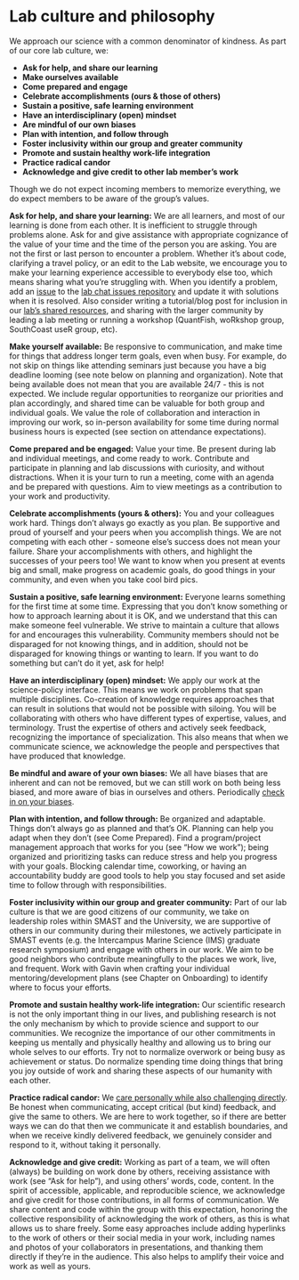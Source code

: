 # Lab culture and philosophy {#culture}

We approach our science with a common denominator of kindness. As part of our core lab culture, we:  

* __Ask for help, and share our learning__
* __Make ourselves available__
* __Come prepared and engage__ 
* __Celebrate accomplishments (ours & those of others)__
* __Sustain a positive, safe learning environment__
* __Have an interdisciplinary (open) mindset__ 
* __Are mindful of our own biases__
* __Plan with intention, and follow through__
* __Foster inclusivity within our group and greater community__
* __Promote and sustain healthy work-life integration__
* __Practice radical candor__
* __Acknowledge and give credit to other lab member’s work__ 

Though we do not expect incoming members to memorize everything, we do expect members to be aware of the group’s values.  

**Ask for help, and share your learning:** We are all learners, and most of our learning is done from each other. It is inefficient to struggle through problems alone. Ask for and give assistance with appropriate cognizance of the value of your time and the time of the person you are asking. You are not the first or last person to encounter a problem. Whether it’s about code, clarifying a travel policy, or an edit to the Lab website, we encourage you to make your learning experience accessible to everybody else too, which means sharing what you’re struggling with. When you identify a problem, add an [issue](https://docs.github.com/en/issues/tracking-your-work-with-issues/using-issues/creating-an-issue) to the [lab chat issues repository](https://github.com/thefaylab/lab-chat) and update it with solutions when it is resolved. Also consider writing a tutorial/blog post for inclusion in our [lab’s shared resources](https://thefaylab.github.io/lab-manual/01-intro-how-we-work.html#how-we-share-things-and-send-them-to-gavin), and sharing with the larger community by leading a lab meeting or running a workshop (QuantFish, woRkshop group, SouthCoast useR group, etc). 

**Make yourself available:** Be responsive to communication, and make time for things that address longer term goals, even when busy. For example, do not skip on things like attending seminars just because you have a big deadline looming (see note below on planning and organization). Note that being available does not mean that you are available 24/7 - this is not expected. We include regular opportunities to reorganize our priorities and plan accordingly, and shared time can be valuable for both group and individual goals. We value the role of collaboration and interaction in improving our work, so in-person availability for some time during normal business hours is expected (see section on attendance expectations).   

**Come prepared and be engaged:** Value your time. Be present during lab and individual meetings, and come ready to work. Contribute and participate in planning and lab discussions with curiosity, and without distractions. When it is your turn to run a meeting, come with an agenda and be prepared with questions. Aim to view meetings as a contribution to your work and productivity.  

**Celebrate accomplishments (yours & others):** You and your colleagues work hard. Things don’t always go exactly as you plan. Be supportive and proud of yourself and your peers when you accomplish things. We are not competing with each other - someone else’s success does not mean your failure. Share your accomplishments with others, and highlight the successes of your peers too! We want to know when you present at events big and small, make progress on academic goals, do good things in your community, and even when you take cool bird pics.  

**Sustain a positive, safe learning environment:** Everyone learns something for the first time at some time. Expressing that you don’t know something or how to approach learning about it is OK, and we understand that this can make someone feel vulnerable. We strive to maintain a culture that allows for and encourages this vulnerability. Community members should not be disparaged for not knowing things, and in addition, should not be disparaged for knowing things or wanting to learn. If you want to do something but can’t do it yet, ask for help!  

**Have an interdisciplinary (open) mindset:** We apply our work at the science-policy interface. This means we work on problems that span multiple disciplines. Co-creation of knowledge requires approaches that can result in solutions that would not be possible with siloing. You will be collaborating with others who have different types of expertise, values, and terminology. Trust the expertise of others and actively seek feedback, recognizing the importance of specialization. This also means that when we communicate science, we acknowledge the people and perspectives that have produced that knowledge.     

**Be mindful and aware of your own biases:** We all have biases that are inherent and can not be removed, but we can still work on both being less biased, and more aware of bias in ourselves and others. Periodically [check in on your biases](https://medium.com/better-humans/cognitive-bias-cheat-sheet-55a472476b18).  

**Plan with intention, and follow through:** Be organized and adaptable. Things don’t always go as planned and that’s OK. Planning can help you adapt when they don’t (see Come Prepared). Find a program/project management approach that works for you (see “How we work”); being organized and prioritizing tasks can reduce stress and help you progress with your goals. Blocking calendar time, coworking, or having an accountability buddy are good tools to help you stay focused and set aside time to follow through with responsibilities.  

**Foster inclusivity within our group and greater community:** Part of our lab culture is that we are good citizens of our community, we take on leadership roles within SMAST and the University, we are supportive of others in our community during their milestones, we actively participate in SMAST events (e.g. the Intercampus Marine Science (IMS) graduate research symposium) and engage with others in our work. We aim to be good neighbors who contribute meaningfully to the places we work, live, and frequent. Work with Gavin when crafting your individual mentoring/development plans (see Chapter on Onboarding) to identify where to focus your efforts.  

**Promote and sustain healthy work-life integration:** Our scientific research is not the only important thing in our lives, and publishing research is not the only mechanism by which to provide science and support to our communities. We recognize the importance of our other commitments in keeping us mentally and physically healthy and allowing us to bring our whole selves to our efforts. Try not to normalize overwork or being busy as achievement or status. Do normalize spending time doing things that bring you joy outside of work and sharing these aspects of our humanity with each other.  

**Practice radical candor:** We [care personally while also challenging directly](https://www.radicalcandor.com/). Be honest when communicating, accept critical (but kind) feedback, and give the same to others. We are here to work together, so if there are better ways we can do that then we communicate it and establish boundaries, and when we receive kindly delivered feedback, we genuinely consider and respond to it, without taking it personally. 

**Acknowledge and give credit:** Working as part of a team, we will often (always) be building on work done by others, receiving assistance with work (see “Ask for help”), and using others’ words, code, content. In the spirit of accessible, applicable, and reproducible science, we acknowledge and give credit for those contributions, in all forms of communication. We share content and code within the group with this expectation, honoring the collective responsibility of acknowledging the work of others, as this is what allows us to share freely. Some easy approaches include adding hyperlinks to the work of others or their social media in your work, including names and photos of your collaborators in presentations, and thanking them directly if they’re in the audience. This also helps to amplify their voice and work as well as yours. 

